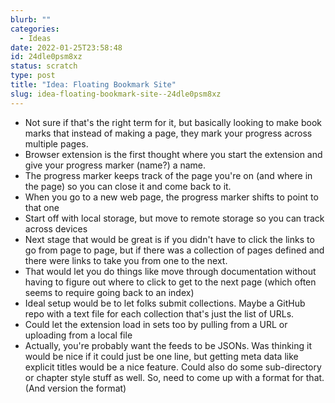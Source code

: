 ```yaml
---
blurb: ""
categories:
  - Ideas
date: 2022-01-25T23:58:48
id: 24dle0psm8xz
status: scratch
type: post
title: "Idea: Floating Bookmark Site"
slug: idea-floating-bookmark-site--24dle0psm8xz
---
```


- Not sure if that's the right term for it, but basically looking to make book marks that instead of making a page, they mark your progress across multiple pages. 
- Browser extension is the first thought where you start the extension and give your progress marker (name?) a name. 
- The progress marker keeps track of the page you're on (and where in the page) so you can close it and come back to it. 
- When you go to a new web page, the progress marker shifts to point to that one
- Start off with local storage, but move to remote storage so you can track across devices
- Next stage that would be great is if you didn't have to click the links to go from page to page, but if there was a collection of pages defined and there were links to take you from one to the next. 
- That would let you do things like move through documentation without having to figure out where to click to get to the next page (which often seems to require going back to an index)
- Ideal setup would be to let folks submit collections. Maybe a GitHub repo with a text file for each collection that's just the list of URLs. 
- Could let the extension load in sets too by pulling from a URL or uploading from a local file
- Actually, you're probably want the feeds to be JSONs. Was thinking it would be nice if it could just be one line, but getting meta data like explicit titles would be a nice feature. Could also do some sub-directory or chapter style stuff as well. So, need to come up with a format for that. (And version the format)
